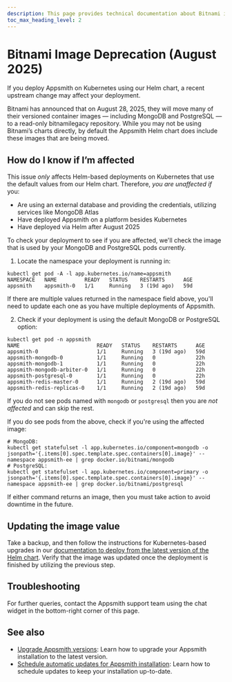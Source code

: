 ```yaml
---
description: This page provides technical documentation about Bitnami image deprecation happening August 2025 and how to adjust deployment if necessary.
toc_max_heading_level: 2
---
```



# Bitnami Image Deprecation (August 2025)

If you deploy Appsmith on Kubernetes using our Helm chart, a recent upstream change may affect your deployment.

Bitnami has announced that on August 28, 2025, they will move many of their versioned container images — including MongoDB and PostgreSQL — to a read-only bitnamilegacy repository. While you may not be using Bitnami’s charts directly, by default the Appsmith Helm chart does include these images that are being moved.

## How do I know if I’m affected

This issue *only* affects Helm-based deployments on Kubernetes that use the default values from our Helm chart. Therefore, *you are unaffected if* you:

- Are using an external database and providing the credentials, utilizing services like MongoDB Atlas
- Have deployed Appsmith on a platform besides Kubernetes
- Have deployed via Helm after August 2025

To check your deployment to see if you are affected, we'll check the image that is used by your MongoDB and PostgreSQL pods currently.

1. Locate the namespace your deployment is running in:

```
kubectl get pod -A -l app.kubernetes.io/name=appsmith
NAMESPACE   NAME         READY   STATUS    RESTARTS      AGE
appsmith    appsmith-0   1/1     Running   3 (19d ago)   59d
```

If there are multiple values returned in the namespace field above, you'll need to update each one as you have multiple deployments of Appsmith.

2. Check if your deployment is using the default MongoDB or PostgreSQL option:

```
kubectl get pod -n appsmith
NAME                         READY   STATUS    RESTARTS      AGE
appsmith-0                   1/1     Running   3 (19d ago)   59d
appsmith-mongodb-0           1/1     Running   0             22h
appsmith-mongodb-1           1/1     Running   0             22h
appsmith-mongodb-arbiter-0   1/1     Running   0             22h
appsmith-postgresql-0        1/1     Running   0             22h
appsmith-redis-master-0      1/1     Running   2 (19d ago)   59d
appsmith-redis-replicas-0    1/1     Running   2 (19d ago)   59d
```

If you do not see pods named with `mongodb` or `postgresql` then you are *not affected* and can skip the rest.

If you do see pods from the above, check if you're using the affected image:

```
# MongoDB:
kubectl get statefulset -l app.kubernetes.io/component=mongodb -o jsonpath='{.items[0].spec.template.spec.containers[0].image}' --namespace appsmith-ee | grep docker.io/bitnami/mongodb
# PostgreSQL:
kubectl get statefulset -l app.kubernetes.io/component=primary -o jsonpath='{.items[0].spec.template.spec.containers[0].image}' --namespace appsmith-ee | grep docker.io/bitnami/postgresql
```

If either command returns an image, then you must take action to avoid downtime in the future.

## Updating the image value

Take a backup, and then follow the instructions for Kubernetes-based upgrades in our [documentation to deploy from the latest version of the Helm chart](/getting-started/setup/instance-management/update-appsmith?current-platform-type=kubernetes). Verify that the image was updated once the deployment is finished by utilizing the previous step.

## Troubleshooting

For further queries, contact the Appsmith support team using the chat widget in the bottom-right corner of this page.

## See also

- [Upgrade Appsmith versions](/getting-started/setup/instance-management/update-appsmith): Learn how to upgrade your Appsmith installation to the latest version.
- [Schedule automatic updates for Appsmith installation](/getting-started/setup/instance-management/maintenance-window): Learn how to schedule updates to keep your installation up-to-date.
